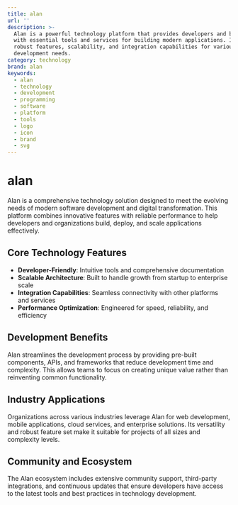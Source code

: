 ```yaml
---
title: alan
url: ''
description: >-
  Alan is a powerful technology platform that provides developers and businesses
  with essential tools and services for building modern applications. It offers
  robust features, scalability, and integration capabilities for various
  development needs.
category: technology
brand: alan
keywords:
  - alan
  - technology
  - development
  - programming
  - software
  - platform
  - tools
  - logo
  - icon
  - brand
  - svg
---
```


# alan

Alan is a comprehensive technology solution designed to meet the evolving needs of modern software development and digital transformation. This platform combines innovative features with reliable performance to help developers and organizations build, deploy, and scale applications effectively.

## Core Technology Features

- **Developer-Friendly**: Intuitive tools and comprehensive documentation
- **Scalable Architecture**: Built to handle growth from startup to enterprise scale
- **Integration Capabilities**: Seamless connectivity with other platforms and services
- **Performance Optimization**: Engineered for speed, reliability, and efficiency

## Development Benefits

Alan streamlines the development process by providing pre-built components, APIs, and frameworks that reduce development time and complexity. This allows teams to focus on creating unique value rather than reinventing common functionality.

## Industry Applications

Organizations across various industries leverage Alan for web development, mobile applications, cloud services, and enterprise solutions. Its versatility and robust feature set make it suitable for projects of all sizes and complexity levels.

## Community and Ecosystem

The Alan ecosystem includes extensive community support, third-party integrations, and continuous updates that ensure developers have access to the latest tools and best practices in technology development.

